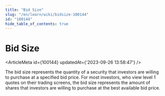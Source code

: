 ```yaml
---
title: "Bid Size"
slug: "/en/learn/wiki/bidsize-100144"
id: "100144"
hide_table_of_contents: true
---
```



# Bid Size

<ArticleMeta id={100144} updatedAt={'2023-09-26 13:58:47'} />
<div className='border-solid border-b border-t-0 my-4 border-[var(--ifm-color-gray-300)]' />

The bid size represents the quantity of a security that investors are willing to purchase at a specified bid price. For most investors, who view level 1 quotes on their trading screens, the bid size represents the amount of shares that investors are willing to purchase at the best available bid price.
